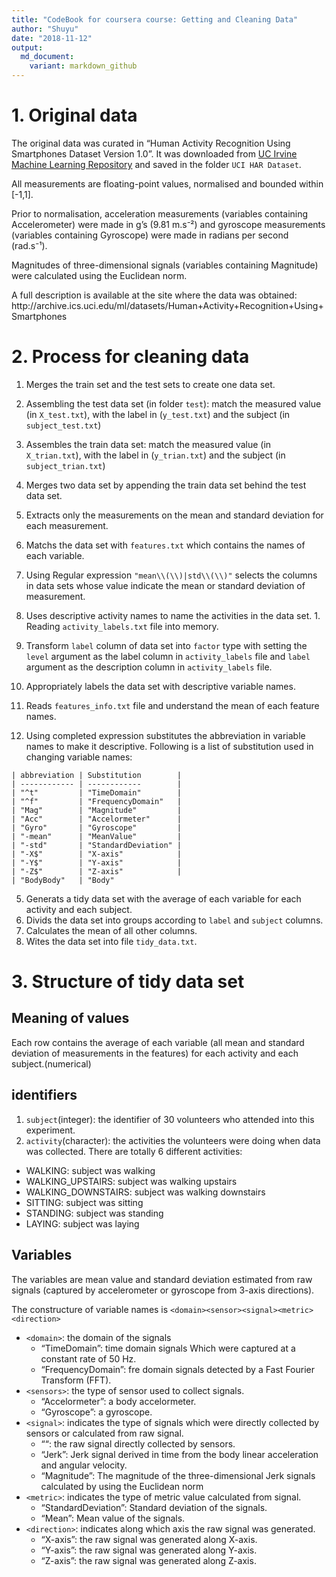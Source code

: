 ```yaml
---
title: "CodeBook for coursera course: Getting and Cleaning Data"
author: "Shuyu"
date: "2018-11-12"
output: 
  md_document:
    variant: markdown_github
---
```


# 1. Original data
The original data was curated in "Human Activity Recognition Using Smartphones Dataset Version 1.0". It was downloaded from [UC Irvine Machine Learning Repository](http://archive.ics.uci.edu/ml/index.php) and saved in the folder `UCI HAR Dataset`.

All measurements are floating-point values, normalised and bounded within [-1,1].

Prior to normalisation, acceleration measurements (variables containing Accelerometer) were made in g's (9.81 m.s⁻²) and gyroscope measurements (variables containing Gyroscope) were made in radians per second (rad.s⁻¹).

Magnitudes of three-dimensional signals (variables containing Magnitude) were calculated using the Euclidean norm.

A full description is available at the site where the data was obtained: http://archive.ics.uci.edu/ml/datasets/Human+Activity+Recognition+Using+Smartphones

# 2. Process for cleaning data

1. Merges the train set and the test sets to create one data set.
  1. Assembling the test data set (in folder `test`): match the measured value (in `X_test.txt`),  with the label in (`y_test.txt`) and the subject (in `subject_test.txt`)
  2. Assembles the train data set: match the measured value (in `X_trian.txt`),  with the label in (`y_trian.txt`) and the subject (in `subject_trian.txt`)
  3. Merges two data set by appending the train data set behind the test data set.
  
2. Extracts only the measurements on the mean and standard deviation for each measurement.
  1. Matchs the data set with `features.txt` which contains the names of each variable.
  2. Using Regular expression `"mean\\(\\)|std\\(\\)"` selects the columns in data sets whose value indicate the mean or standard deviation of measurement.
  
3. Uses descriptive activity names to name the activities in the data set.    1. Reading `activity_labels.txt` file into memory.
  2. Transform `label` column of data set into `factor` type with setting the `level` argument as the label column in `activity_labels` file and `label` argument as the description column in `activity_labels` file.

4. Appropriately labels the data set with descriptive variable names.
  1. Reads `features_info.txt` file and understand the mean of each feature names.
  2. Using completed expression substitutes the abbreviation in variable names to make it descriptive. Following is a list of substitution used in changing variable names:
  
    | abbreviation | Substitution        |
    | ------------ | ------------        |
    | "^t"         | "TimeDomain"        |
    | "^f"         | "FrequencyDomain"   | 
    | "Mag"        | "Magnitude"         |
    | "Acc"        | "Accelormeter"      |
    | "Gyro"       | "Gyroscope"         |
    | "-mean"      | "MeanValue"         |
    | "-std"       | "StandardDeviation" |
    | "-X$"        | "X-axis"            |
    | "-Y$"        | "Y-axis"            |
    | "-Z$"        | "Z-axis"            |
    | "BodyBody"   | "Body"
    
5. Generats a tidy data set with the average of each variable for each activity and each subject.
  1. Divids the data set into groups according to `label` and `subject` columns.
  2. Calculates the mean of all other columns.
  3. Wites the data set into file `tidy_data.txt`.

# 3. Structure of tidy data set

## Meaning of values
Each row contains the average of each variable (all mean and standard deviation of measurements in the features) for each activity and each subject.(numerical)

## identifiers
1. `subject`(integer): the identifier of 30 volunteers who attended into this experiment.
2. `activity`(character): the activities the volunteers were doing when data was collected. There are totally 6 different activities:
  * WALKING: subject was walking
  * WALKING_UPSTAIRS: subject was walking upstairs
  * WALKING_DOWNSTAIRS: subject was walking downstairs
  * SITTING: subject was sitting
  * STANDING: subject was standing
  * LAYING: subject was laying

## Variables
The variables are mean value and standard deviation estimated from raw signals (captured by accelerometer or gyroscope from 3-axis directions).

The constructure of variable names is `<domain><sensor><signal><metric><direction>`

- `<domain>`: the domain of the signals
  - "TimeDomain": time domain signals Which were captured at a constant rate of 50 Hz.
  - "FrequencyDomain":  fre domain signals detected by a Fast Fourier Transform (FFT).
- `<sensors>`: the type of sensor used to collect signals.
  - "Accelormeter": a body accelormeter.
  - "Gyroscope": a gyroscope.
- `<signal>`: indicates the type of signals which were directly collected by sensors or calculated from raw signal.
  - "": the raw signal directly collected by sensors.
  - "Jerk": Jerk signal derived in time from the body linear acceleration and angular velocity.
  - "Magnitude": The magnitude of the three-dimensional Jerk signals calculated by using the Euclidean norm
- `<metric>`: indicates the type of metric value calculated from signal.
  - "StandardDeviation": Standard deviation of the signals.
  - "Mean": Mean value of the signals.
- `<direction>`: indicates along which axis the raw signal was generated.
  - "X-axis": the raw signal was generated along X-axis.
  - "Y-axis": the raw signal was generated along Y-axis.
  - "Z-axis": the raw signal was generated along Z-axis.




